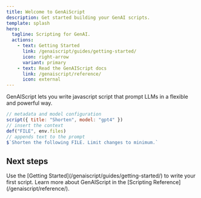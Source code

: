 ```yaml
---
title: Welcome to GenAiScript
description: Get started building your GenAI scripts.
template: splash
hero:
  tagline: Scripting for GenAI.
  actions:
    - text: Getting Started
      link: /genaiscript/guides/getting-started/
      icon: right-arrow
      variant: primary
    - text: Read the GenAIScript docs
      link: /genaiscript/reference/
      icon: external
---
```



GenAIScript lets you write javascript script that prompt LLMs in a flexible and powerful way.

```js
// metadata and model configuration
script({ title: "Shorten", model: "gpt4" })
// insert the context 
def("FILE", env.files)
// appends text to the prompt
$`Shorten the following FILE. Limit changes to minimum.`
```

## Next steps

<CardGrid>
	<Card title="Getting Started" icon="pencil">
		Use the [Getting Started](/genaiscript/guides/getting-started/) to write your first script.
	</Card>
	<Card title="Scripting Reference" icon="open-book">
		Learn more about GenAIScript in the [Scripting Reference](/genaiscript/reference/).
	</Card>
</CardGrid>
